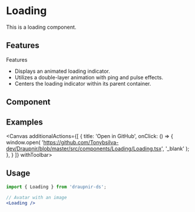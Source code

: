 
<Meta of={LoadingStories} component={Loading}/>

# Loading
This is a loading component.

## Features
Features
- Displays an animated loading indicator.
- Utilizes a double-layer animation with ping and pulse effects.
- Centers the loading indicator within its parent container.


## Component
<Primary />

## Examples
<Canvas additionalActions={[
    {
      title: 'Open in GitHub',
      onClick: () => {
        window.open(
          'https://github.com/Tonybsilva-dev/Draupnir/blob/master/src/components/Loading/Loading.tsx',
          '_blank'
        );
      },
    }
  ]}
  withToolbar>
  <Story of={LoadingStories.Pulse} />
</Canvas>


## Usage
<div>

```jsx dark
import { Loading } from 'draupnir-ds';

// Avatar with an image
<Loading />
```
</div>
